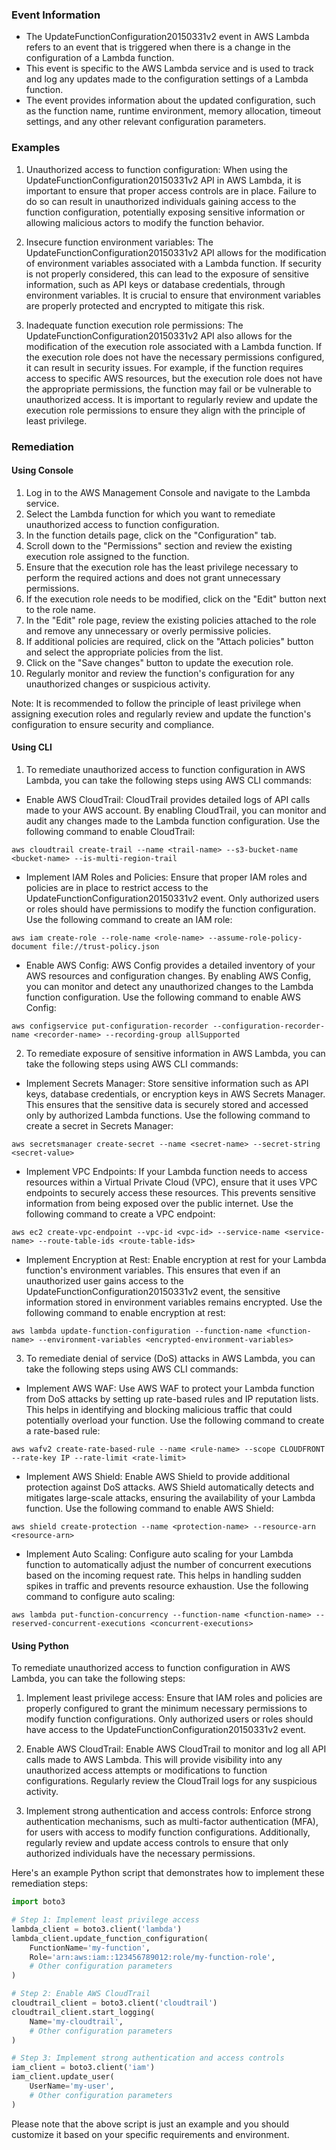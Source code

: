 
### Event Information

- The UpdateFunctionConfiguration20150331v2 event in AWS Lambda refers to an event that is triggered when there is a change in the configuration of a Lambda function.
- This event is specific to the AWS Lambda service and is used to track and log any updates made to the configuration settings of a Lambda function.
- The event provides information about the updated configuration, such as the function name, runtime environment, memory allocation, timeout settings, and any other relevant configuration parameters.


### Examples

1. Unauthorized access to function configuration: When using the UpdateFunctionConfiguration20150331v2 API in AWS Lambda, it is important to ensure that proper access controls are in place. Failure to do so can result in unauthorized individuals gaining access to the function configuration, potentially exposing sensitive information or allowing malicious actors to modify the function behavior.

2. Insecure function environment variables: The UpdateFunctionConfiguration20150331v2 API allows for the modification of environment variables associated with a Lambda function. If security is not properly considered, this can lead to the exposure of sensitive information, such as API keys or database credentials, through environment variables. It is crucial to ensure that environment variables are properly protected and encrypted to mitigate this risk.

3. Inadequate function execution role permissions: The UpdateFunctionConfiguration20150331v2 API also allows for the modification of the execution role associated with a Lambda function. If the execution role does not have the necessary permissions configured, it can result in security issues. For example, if the function requires access to specific AWS resources, but the execution role does not have the appropriate permissions, the function may fail or be vulnerable to unauthorized access. It is important to regularly review and update the execution role permissions to ensure they align with the principle of least privilege.

### Remediation

#### Using Console

1. Log in to the AWS Management Console and navigate to the Lambda service.
2. Select the Lambda function for which you want to remediate unauthorized access to function configuration.
3. In the function details page, click on the "Configuration" tab.
4. Scroll down to the "Permissions" section and review the existing execution role assigned to the function.
5. Ensure that the execution role has the least privilege necessary to perform the required actions and does not grant unnecessary permissions.
6. If the execution role needs to be modified, click on the "Edit" button next to the role name.
7. In the "Edit" role page, review the existing policies attached to the role and remove any unnecessary or overly permissive policies.
8. If additional policies are required, click on the "Attach policies" button and select the appropriate policies from the list.
9. Click on the "Save changes" button to update the execution role.
10. Regularly monitor and review the function's configuration for any unauthorized changes or suspicious activity.

Note: It is recommended to follow the principle of least privilege when assigning execution roles and regularly review and update the function's configuration to ensure security and compliance.

#### Using CLI

1. To remediate unauthorized access to function configuration in AWS Lambda, you can take the following steps using AWS CLI commands:

- Enable AWS CloudTrail: CloudTrail provides detailed logs of API calls made to your AWS account. By enabling CloudTrail, you can monitor and audit any changes made to the Lambda function configuration. Use the following command to enable CloudTrail:

```
aws cloudtrail create-trail --name <trail-name> --s3-bucket-name <bucket-name> --is-multi-region-trail
```

- Implement IAM Roles and Policies: Ensure that proper IAM roles and policies are in place to restrict access to the UpdateFunctionConfiguration20150331v2 event. Only authorized users or roles should have permissions to modify the function configuration. Use the following command to create an IAM role:

```
aws iam create-role --role-name <role-name> --assume-role-policy-document file://trust-policy.json
```

- Enable AWS Config: AWS Config provides a detailed inventory of your AWS resources and configuration changes. By enabling AWS Config, you can monitor and detect any unauthorized changes to the Lambda function configuration. Use the following command to enable AWS Config:

```
aws configservice put-configuration-recorder --configuration-recorder-name <recorder-name> --recording-group allSupported
```

2. To remediate exposure of sensitive information in AWS Lambda, you can take the following steps using AWS CLI commands:

- Implement Secrets Manager: Store sensitive information such as API keys, database credentials, or encryption keys in AWS Secrets Manager. This ensures that the sensitive data is securely stored and accessed only by authorized Lambda functions. Use the following command to create a secret in Secrets Manager:

```
aws secretsmanager create-secret --name <secret-name> --secret-string <secret-value>
```

- Implement VPC Endpoints: If your Lambda function needs to access resources within a Virtual Private Cloud (VPC), ensure that it uses VPC endpoints to securely access these resources. This prevents sensitive information from being exposed over the public internet. Use the following command to create a VPC endpoint:

```
aws ec2 create-vpc-endpoint --vpc-id <vpc-id> --service-name <service-name> --route-table-ids <route-table-ids>
```

- Implement Encryption at Rest: Enable encryption at rest for your Lambda function's environment variables. This ensures that even if an unauthorized user gains access to the UpdateFunctionConfiguration20150331v2 event, the sensitive information stored in environment variables remains encrypted. Use the following command to enable encryption at rest:

```
aws lambda update-function-configuration --function-name <function-name> --environment-variables <encrypted-environment-variables>
```

3. To remediate denial of service (DoS) attacks in AWS Lambda, you can take the following steps using AWS CLI commands:

- Implement AWS WAF: Use AWS WAF to protect your Lambda function from DoS attacks by setting up rate-based rules and IP reputation lists. This helps in identifying and blocking malicious traffic that could potentially overload your function. Use the following command to create a rate-based rule:

```
aws wafv2 create-rate-based-rule --name <rule-name> --scope CLOUDFRONT --rate-key IP --rate-limit <rate-limit>
```

- Implement AWS Shield: Enable AWS Shield to provide additional protection against DoS attacks. AWS Shield automatically detects and mitigates large-scale attacks, ensuring the availability of your Lambda function. Use the following command to enable AWS Shield:

```
aws shield create-protection --name <protection-name> --resource-arn <resource-arn>
```

- Implement Auto Scaling: Configure auto scaling for your Lambda function to automatically adjust the number of concurrent executions based on the incoming request rate. This helps in handling sudden spikes in traffic and prevents resource exhaustion. Use the following command to configure auto scaling:

```
aws lambda put-function-concurrency --function-name <function-name> --reserved-concurrent-executions <concurrent-executions>
```

#### Using Python

To remediate unauthorized access to function configuration in AWS Lambda, you can take the following steps:

1. Implement least privilege access: Ensure that IAM roles and policies are properly configured to grant the minimum necessary permissions to modify function configurations. Only authorized users or roles should have access to the UpdateFunctionConfiguration20150331v2 event.

2. Enable AWS CloudTrail: Enable AWS CloudTrail to monitor and log all API calls made to AWS Lambda. This will provide visibility into any unauthorized access attempts or modifications to function configurations. Regularly review the CloudTrail logs for any suspicious activity.

3. Implement strong authentication and access controls: Enforce strong authentication mechanisms, such as multi-factor authentication (MFA), for users with access to modify function configurations. Additionally, regularly review and update access controls to ensure that only authorized individuals have the necessary permissions.

Here's an example Python script that demonstrates how to implement these remediation steps:

```python
import boto3

# Step 1: Implement least privilege access
lambda_client = boto3.client('lambda')
lambda_client.update_function_configuration(
    FunctionName='my-function',
    Role='arn:aws:iam::123456789012:role/my-function-role',
    # Other configuration parameters
)

# Step 2: Enable AWS CloudTrail
cloudtrail_client = boto3.client('cloudtrail')
cloudtrail_client.start_logging(
    Name='my-cloudtrail',
    # Other configuration parameters
)

# Step 3: Implement strong authentication and access controls
iam_client = boto3.client('iam')
iam_client.update_user(
    UserName='my-user',
    # Other configuration parameters
)
```

Please note that the above script is just an example and you should customize it based on your specific requirements and environment.

